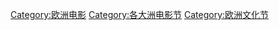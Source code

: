 [[Category:欧洲电影|Category:欧洲电影]]
[[Category:各大洲电影节|Category:各大洲电影节]]
[[Category:欧洲文化节|Category:欧洲文化节]]
